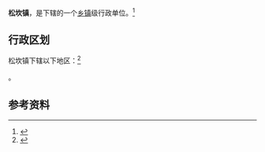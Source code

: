 {{中国乡级行政区
|景观照片文件名 = 201908 Songkan Coach Station.jpg
|景观照片描述 = 
|汉语拼音 = 
|其他语言 = 
|其他语言名称 = 
|旧称 = 
|地名出处 = 
|位置图文件名 = 
|位置图描述 = 
|自定义图片= 
|建置时间 = 
|政府驻地 = 
|毗邻 = 
|总面积 = 
|总人口 = 
|总人口年份 = 
|户籍人口 = 
|户籍人口年份 = 
|常住人口 = 
|常住人口年份 = 
|人口密度 = 
|GDP = 
|GDP年份 = 
|邮政编码 = 
|电话区号 = 851
|官方网站 = 
|网站名称 = 
|52/03/22/103/000}}

'''松坎镇'''，是{{PRC admin/fullname|52/03/22/103/000|3}}下辖的一个[[乡镇|乡镇]]级行政单位。<ref>{{PRC admin/ref sgc|{{PRC admin/parent|52/03/22/103/000}}}}</ref>

== 行政区划 ==

松坎镇下辖以下地区：<ref>{{PRC admin/ref sgc|52/03/22/103/000}}</ref>

{{PRC admin/children|52/03/22/103/000}}。

== 参考资料 ==

{{reflist}}

{{行政区划小作品}}
{{PRC admin/navcat|52/03/22/103/000}}